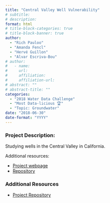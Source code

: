 ```yaml
---
title: "Central Valley Well Vulnerability"
# subtitle: 
# description: 
format: html
# title-block-categories: true
# title-block-banner: true
author: 
  - "Rich Pauloo"
  - "Amanda Fencl"
  - "Hervé Guillon"
  - "Alvar Escriva-Bou"
# author:
#   - name: 
#     url: 
#     affiliation: 
#     affiliation-url:
# abstract: ""
# abstract-title: ""
categories: 
  - "2018 Water Data Challenge"
  - "Most Data-licious 🏆"
  - "Topic: Groundwater"
date: "2018-06-30"
date-format: "YYYY"
---
```


<!-- COMMENT
## params_NOTUSED-proj_title

#### Year: params_NOTUSED-year

#### Topics: params_NOTUSED-topics

#### Awards: params_NOTUSED-awards

#### Team Members: params_NOTUSED-team_members
UNCOMMENT -->

### Project Description:

Studying wells in the Central Valley in California.

Additional resources:

- [Project webpage](https://richpauloo.github.io/flexdash.html)
- [Repository](https://github.com/richpauloo/cawdc)

### Additional Resources

- [Project Repository](https://github.com/waterdatacollaborative/FunctionWaterDataScience_Central-Valley-Well-Vulnerability)
